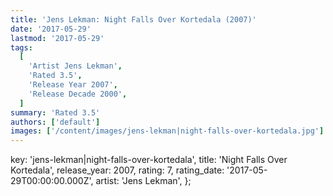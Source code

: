 ```yaml
---
title: 'Jens Lekman: Night Falls Over Kortedala (2007)'
date: '2017-05-29'
lastmod: '2017-05-29'
tags:
  [
    'Artist Jens Lekman',
    'Rated 3.5',
    'Release Year 2007',
    'Release Decade 2000',
  ]
summary: 'Rated 3.5'
authors: ['default']
images: ['/content/images/jens-lekman|night-falls-over-kortedala.jpg']
---
```


  key: 'jens-lekman|night-falls-over-kortedala',
  title: 'Night Falls Over Kortedala',
  release_year: 2007,
  rating: 7,
  rating_date: '2017-05-29T00:00:00.000Z',
  artist: 'Jens Lekman',
};

<MusicRating data={data} />
